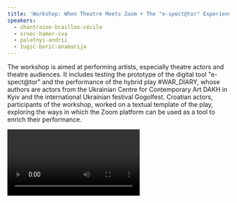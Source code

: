```yaml
---
title: 'Workshop: When Theatre Meets Zoom + The "e-spect@tor" Experience'
speakers:
  - chantraine-braillon-cécile
  - srnec-hamer-iva
  - palatnyi-andrii
  - žugić-borić-anamarija
---
```

The workshop is aimed at performing artists, especially theatre actors and theatre audiences. It includes testing the prototype of the digital tool "e-spect\@tor" and the performance of the hybrid play #WAR\_DIARY, whose authors are actors from the Ukrainian Centre for Contemporary Art DAKH in Kyiv and the international Ukrainian festival Gogolfest. Croatian actors, participants of the workshop, worked on a textual template of the play, exploring the ways in which the Zoom platform can be used as a tool to enrich their performance.

<Video provider="youtube" id="wGm6QHeDjeA" />

<Speakers>
  <Speaker speaker="chantraine-braillon-cécile" />

  <Speaker speaker="srnec-hamer-iva" />

  <Speaker speaker="palatnyi-andrii" />

  <Speaker speaker="žugić-borić-anamarija" />
</Speakers>

